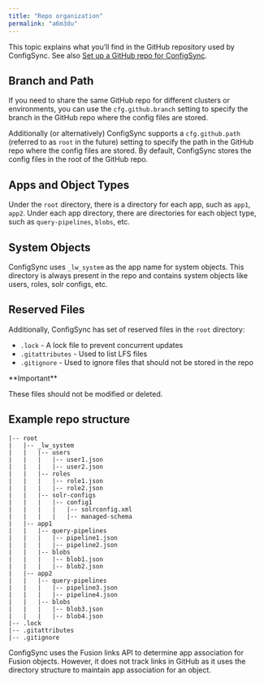 ```yaml
---
title: "Repo organization"
permalink: "a6m3du"
---
```


This topic explains what you’ll find in the GitHub repository used by ConfigSync.
See also [Set up a GitHub repo for ConfigSync](/how-to/config-sync/y7nigg/set-up-a-git-hub-repo-for-config-sync).

## Branch and Path

If you need to share the same GitHub repo for different clusters or environments,
you can use the `cfg.github.branch` setting to specify the branch in the GitHub repo where the config files are stored.

Additionally (or alternatively) ConfigSync supports a `cfg.github.path` (referred to as `root` in the future)
setting to specify the path in the GitHub repo where the config files are stored.
By default, ConfigSync stores the config files in the root of the GitHub repo.

## Apps and Object Types

Under the `root` directory, there is a directory for each app, such as `app1`, `app2`.
Under each app directory, there are directories for each object type, such as `query-pipelines`, `blobs`, etc.

## System Objects

ConfigSync uses `_lw_system` as the app name for system objects.
This directory is always present in the repo and contains system objects like users, roles, solr configs, etc.

## Reserved Files

Additionally, ConfigSync has set of reserved files in the `root` directory:

* `.lock` - A lock file to prevent concurrent updates
* `.gitattributes` - Used to list LFS files
* `.gitignore` - Used to ignore files that should not be stored in the repo

<Tip>
**Important**


These files should not be modified or deleted.
</Tip>

## Example repo structure

```
|-- root
|   |-- _lw_system
|   |   |-- users
|   |   |   |-- user1.json
|   |   |   |-- user2.json
|   |   |-- roles
|   |   |   |-- role1.json
|   |   |   |-- role2.json
|   |   |-- solr-configs
|   |   |   |-- config1
|   |   |   |   |-- solrconfig.xml
|   |   |   |   |-- managed-schema
|   |-- app1
|   |   |-- query-pipelines
|   |   |   |-- pipeline1.json
|   |   |   |-- pipeline2.json
|   |   |-- blobs
|   |   |   |-- blob1.json
|   |   |   |-- blob2.json
|   |-- app2
|   |   |-- query-pipelines
|   |   |   |-- pipeline3.json
|   |   |   |-- pipeline4.json
|   |   |-- blobs
|   |   |   |-- blob3.json
|   |   |   |-- blob4.json
|-- .lock
|-- .gitattributes
|-- .gitignore

```

<Note>
ConfigSync uses the Fusion links API to determine app association for
Fusion objects. However, it does not track links in GitHub as it uses
the directory structure to maintain app association for an object.
</Note>
